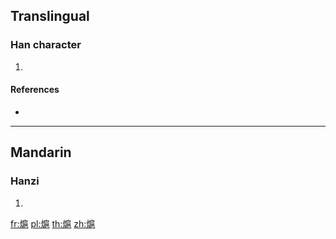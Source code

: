 {{character info/new}}
==Translingual==

===Han character===
{{Han char|rn=86|rad=火|as=11|sn=15|four=92817|canj=FHSU,FISU|ids=⿰火扈}}

# {{defn|Han|sort=火11}}

====References====
* {{Han ref|kx=0680.360|dkj=19347|dj=1092.120|hdz=32229.170|uh=71A9|ud=29097|bh=E668|bd=58984}}

----

==Mandarin==

===Hanzi===
{{cmn-hanzi|pin=[[āo]] ([[ao1]]), [[hù]] ([[hu4]])|wg=ao<sup>1</sup>, hu<sup>4</sup>}}

# {{defn|lang=cmn|sort=火11}}

[[fr:熩]]
[[pl:熩]]
[[th:熩]]
[[zh:熩]]